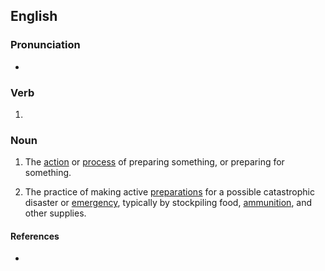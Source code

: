 ==English==

===Pronunciation===
* {{IPA|en|/ˈpɹɛpɪŋ/}}

===Verb===
{{head|en|verb form}}

# {{present participle of|en|prep|nocat=1}}

===Noun===
{{en-noun|-}}

# The [[action]] or [[process]] of preparing something, or preparing for something.
# {{lb|en|North American}} The practice of making active [[preparation]]s for a possible catastrophic disaster or [[emergency]], typically by stockpiling food, [[ammunition]], and other supplies.

====References====
* {{R:Lexico}}